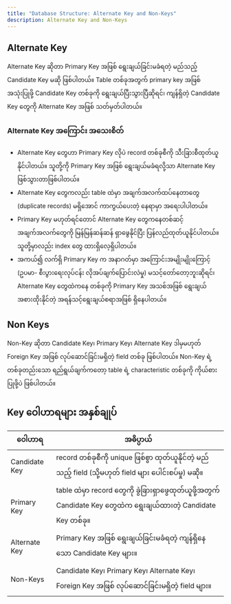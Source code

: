```yaml
---
title: "Database Structure: Alternate Key and Non-Keys"
description: Alternate Key and Non-Keys
---
```


## Alternate Key

Alternate Key ဆိုတာ Primary Key အဖြစ် ရွေးချယ်ခြင်းမခံရတဲ့ မည်သည့် Candidate Key မဆို ဖြစ်ပါတယ်။ Table တစ်ခုအတွက် primary key အဖြစ် အသုံးပြုဖို့ Candidate Key တစ်ခုကို ရွေးချယ်ပြီးသွားပြီဆိုရင်၊ ကျန်ရှိတဲ့ Candidate Key တွေကို Alternate Key အဖြစ် သတ်မှတ်ပါတယ်။

### Alternate Key အကြောင်း အသေးစိတ်
- Alternate Key တွေဟာ Primary Key လိုပဲ record တစ်ခုစီကို သီးခြားစီထုတ်ယူနိုင်ပါတယ်။ သူတို့ကို Primary Key အဖြစ် ရွေးချယ်မခံရလို့သာ Alternate Key ဖြစ်သွားတာဖြစ်ပါတယ်။
- Alternate Key တွေကလည်း table ထဲမှာ အချက်အလက်ထပ်နေတာတွေ (duplicate records) မရှိအောင် ကာကွယ်ပေးတဲ့ နေရာမှာ အရေးပါပါတယ်။ 
- Primary Key မဟုတ်ရင်တောင် Alternate Key တွေကနေတစ်ဆင့် အချက်အလက်တွေကို မြန်မြန်ဆန်ဆန် ရှာဖွေနိုင်ပြီး ပြန်လည်ထုတ်ယူနိုင်ပါတယ်။ သူတို့မှာလည်း index တွေ ထားရှိလေ့ရှိပါတယ်။
- အကယ်၍ လက်ရှိ Primary Key က အနာဂတ်မှာ အကြောင်းအမျိုးမျိုးကြောင့် (ဥပမာ- စီးပွားရေးလုပ်ငန်း လိုအပ်ချက်ပြောင်းလဲမှု) မသင့်တော်တော့ဘူးဆိုရင်၊ Alternate Key တွေထဲကနေ တစ်ခုကို Primary Key အသစ်အဖြစ် ရွေးချယ်အစားထိုးနိုင်တဲ့ အရန်သင့်ရွေးချယ်စရာအဖြစ် ရှိနေပါတယ်။


## Non Keys

Non-Key ဆိုတာ Candidate Key၊ Primary Key၊ Alternate Key ဒါမှမဟုတ် Foreign Key အဖြစ် လုပ်ဆောင်ခြင်းမရှိတဲ့ field တစ်ခု ဖြစ်ပါတယ်။
Non-Key ရဲ့ တစ်ခုတည်းသော ရည်ရွယ်ချက်ကတော့ table ရဲ့ characteristic တစ်ခုကို ကိုယ်စားပြုဖို့ပဲ ဖြစ်ပါတယ်။



## Key ဝေါဟာရများ အနှစ်ချုပ်
| ဝေါဟာရ |	အဓိပ္ပာယ် |
| --- | ---- |
| Candidate Key | record တစ်ခုစီကို unique ဖြစ်စွာ ထုတ်ယူနိုင်တဲ့ မည်သည့် field (သို့မဟုတ် field များ ပေါင်းစပ်မှု) မဆို။ |
| Primary Key |	table ထဲမှာ record တွေကို ခွဲခြားရှာဖွေထုတ်ယူဖို့အတွက် Candidate Key တွေထဲက ရွေးချယ်ထားတဲ့ Candidate Key တစ်ခု။ |
| Alternate Key |Primary Key အဖြစ် ရွေးချယ်ခြင်းမခံရတဲ့ ကျန်ရှိနေသော Candidate Key များ။ |
| Non-Keys | Candidate Key၊ Primary Key၊ Alternate Key၊ Foreign Key အဖြစ် လုပ်ဆောင်ခြင်းမရှိတဲ့ field များ။ |

